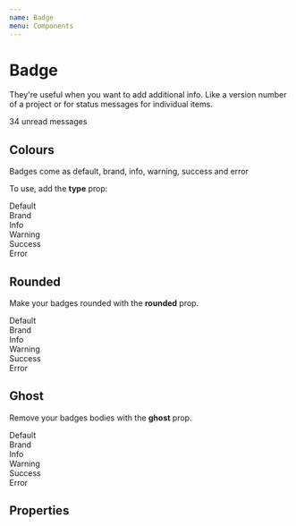 ```yaml
---
name: Badge
menu: Components
---
```



# Badge

They're useful when you want to add additional info. Like a version number of a project or for status messages for individual items.

<Playground>
    <Badge>34 unread messages</Badge>
</Playground>

## Colours
Badges come as default, brand, info, warning, success and error

To use, add the **type** prop:

<Playground>
    <Badge>Default</Badge>
    <br />
    <Badge type="brand">Brand</Badge>
    <br />
    <Badge type="info">Info</Badge>
    <br />
    <Badge type="warning">Warning</Badge>
    <br />
    <Badge type="success">Success</Badge>
    <br />
    <Badge type="error">Error</Badge>
</Playground>

## Rounded
Make your badges rounded with the **rounded** prop.

<Playground>
    <Badge rounded>Default</Badge>
    <br />
    <Badge type="brand" rounded>Brand</Badge>
    <br />
    <Badge type="info" rounded>Info</Badge>
    <br />
    <Badge type="warning" rounded>Warning</Badge>
    <br />
    <Badge type="success" rounded>Success</Badge>
    <br />
    <Badge type="error" rounded>Error</Badge>
</Playground>

## Ghost
Remove your badges bodies with the **ghost** prop.

<Playground>
    <Badge rounded ghost>Default</Badge>
    <br />
    <Badge type="brand" rounded ghost>Brand</Badge>
    <br />
    <Badge type="info" rounded ghost>Info</Badge>
    <br />
    <Badge type="warning" rounded ghost>Warning</Badge>
    <br />
    <Badge type="success" rounded ghost>Success</Badge>
    <br />
    <Badge type="error" rounded ghost>Error</Badge>
</Playground>

## Properties
<PropsTable of={Badge} />